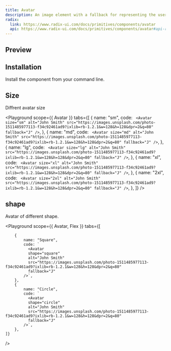 ```yaml
---
title: Avatar
description: An image element with a fallback for representing the user.
radix:
  link: https://www.radix-ui.com/docs/primitives/components/avatar
  api: https://www.radix-ui.com/docs/primitives/components/avatar#api-reference
---
```


## Preview

<Preview>
  <Flex css={{ flexDirection: 'column', gap: '$6' }}>
    <Flex css={{ alignItems: 'center', gap: '$6' }}>
      <Avatar
        alt="John Smith"
        src="https://images.unsplash.com/photo-1511485977113-f34c92461ad9?ixlib=rb-1.2.1&w=128&h=128&dpr=2&q=80"
        fallback="J"
      />
    </Flex>
  </Flex>
</Preview>

## Installation

Install the component from your command line.

<LiveProvider>
    <LiveEditor code={`npm install @raystack/apsara`} border/>
</LiveProvider>

## Size

Diffrent avatar size

<Playground
    scope={{ Avatar }}
    tabs={[
        {
            name: "sm",
            code: `
              <Avatar
              size="sm"
              alt="John Smith"
              src="https://images.unsplash.com/photo-1511485977113-f34c92461ad9?ixlib=rb-1.2.1&w=128&h=128&dpr=2&q=80"
              fallback="J"
            />`,
        },
        {
            name: "md",
            code: `
              <Avatar
              size="md"
              alt="John Smith"
              src="https://images.unsplash.com/photo-1511485977113-f34c92461ad9?ixlib=rb-1.2.1&w=128&h=128&dpr=2&q=80"
              fallback="J"
            />`,
        },
        {
            name: "lg",
            code: `
              <Avatar
              size="lg"
              alt="John Smith"
              src="https://images.unsplash.com/photo-1511485977113-f34c92461ad9?ixlib=rb-1.2.1&w=128&h=128&dpr=2&q=80"
              fallback="J"
            />`,
        },
        {
            name: "xl",
            code: `
              <Avatar
              size="xl"
              alt="John Smith"
              src="https://images.unsplash.com/photo-1511485977113-f34c92461ad9?ixlib=rb-1.2.1&w=128&h=128&dpr=2&q=80"
              fallback="J"
            />`,
        },
        {
            name: "2xl",
            code: `
              <Avatar
              size="2xl"
              alt="John Smith"
              src="https://images.unsplash.com/photo-1511485977113-f34c92461ad9?ixlib=rb-1.2.1&w=128&h=128&dpr=2&q=80"
              fallback="J"
            />`,
        },
    ]}
/>

## shape

Avatar of different shape.

<Playground
    scope={{ Avatar, Flex }}
    tabs={[
        
        {
            name: "Square",
            code: `
              <Avatar
              shape="square"
              alt="John Smith"
              src="https://images.unsplash.com/photo-1511485977113-f34c92461ad9?ixlib=rb-1.2.1&w=128&h=128&dpr=2&q=80"
              fallback="J"
            />`,
        },
        {
            name: "Circle",
            code: `
              <Avatar
              shape="circle"
              alt="John Smith"
              src="https://images.unsplash.com/photo-1511485977113-f34c92461ad9?ixlib=rb-1.2.1&w=128&h=128&dpr=2&q=80"
              fallback="J"
            />`,
        },
    ]}
/>